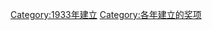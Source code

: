 {{cat topic in year| topic=建立的奖项|year=1933}}
[[Category:1933年建立|Category:1933年建立]]
[[Category:各年建立的奖项|Category:各年建立的奖项]]